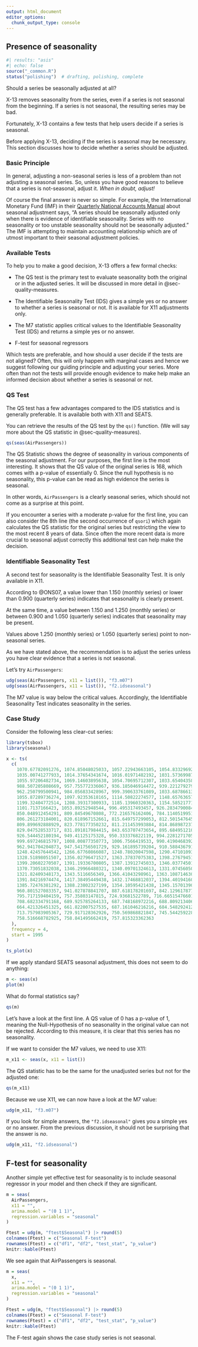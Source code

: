 ```yaml
---
output: html_document
editor_options: 
  chunk_output_type: console
---
```

## Presence of seasonality {#sec-presence-of-seasonality}

```r
#| results: "asis"
#| echo: false
source("_common.R")
status("polishing")  # drafting, polishing, complete
```

Should a series be seasonally adjusted at all?

X-13 removes seasonality from the series, even if a series is not seasonal from the beginning.
If a series is not seasonal, the resulting series may be bad.

Fortunately, X-13 contains a few tests that help users decide if a series is seasonal.

Before applying X-13, deciding if the series is seasonal may be necessary.
This section discusses how to decide whether a series should be adjusted.

### Basic Principle

In general, adjusting a non-seasonal series is less of a problem than not adjusting a seasonal series.
So, unless you have good reasons to believe that a series is not-seasonal, adjust it.
*When in doubt, adjust!*

Of course the final answer is never so simple. 
For example, the International Monetary Fund (IMF) in their [Quarterly National Accounts Manual](https://www.imf.org/external/pubs/ft/qna/pdf/2017/chapter7.pdf) about seasonal adjustment says, "A series should be seasonally adjusted only when there is evidence of identifiable seasonality. Series with no seasonality or too unstable seasonality should not be seasonally adjusted." 
The IMF is attempting to maintain accounting relationship which are of utmost important to their seasonal adjustment policies. 

### Available Tests

To help you to make a good decision, X-13 offers a few formal checks:

-   The QS test is the primary test to evaluate seasonality both the original or in the adjusted series.
    It will be discussed in more detail in @sec-quality-measures.

-   The Identifiable Seasonality Test (IDS) gives a simple yes or no answer to whether a series is seasonal or not.
    It is available for X11 adjustments only.

-   The M7 statistic applies critical values to the Identifiable Seasonality Test (IDS) and returns a simple yes or no answer.

- F-test for seasonal regressors

Which tests are preferable, and how should a user decide if the tests are not aligned?
Often, this will only happen with marginal cases and hence we suggest following our guiding principle and adjusting your series. 
More often than not the tests will provide enough evidence to make help make an informed decision about whether a series is seasonal or not. 

### QS Test

The QS test has a few advantages compared to the IDS statistics and is generally preferable.
It is available both with X11 and SEATS.

You can retrieve the results of the QS test by the `qs()` function.
(We will say more about the QS statistic in @sec-quality-measures).

```r
qs(seas(AirPassengers))
```

The QS Statistic shows the degree of seasonality in various components of the seasonal adjustment.
For our purposes, the first line is the most interesting.
It shows that the QS value of the original series is 168, which comes with a p-value of essentially 0.
Since the null hypothesis is no seasonality, this p-value can be read as high evidence the series is seasonal. 

In other words, `AirPassengers` is a clearly seasonal series, which should not come as a surprise at this point.

If you encounter a series with a moderate p-value for the first line, you can also consider the 8th line (the second occurrence of `qsori`) which again calculates the QS statistic for the original series but restricting the view to the most recent 8 years of data.
Since often the more recent data is more crucial to seasonal adjust correctly this additional test can help make the decision. 

### Identifiable Seasonality Test

A second test for seasonality is the Identifiable Seasonality Test.
It is only available in X11.

According to @ONS07, a value lower than 1.150 (monthly series) or lower than 0.900 (quarterly series) indicates that seasonality is clearly present.

At the same time, a value between 1.150 and 1.250 (monthly series) or between 0.900 and 1.050 (quarterly series) indicates that seasonality may be present.

Values above 1.250 (monthly series) or 1.050 (quarterly series) point to non-seasonal series.

As we have stated above, the recommendation is to adjust the series unless you have clear evidence that a series is not seasonal.

Let's try `AirPassengers`:

```r
udg(seas(AirPassengers, x11 = list()), "f3.m07")
udg(seas(AirPassengers, x11 = list()), "f2.idseasonal")
```

The M7 value is way below the critical values.
Accordingly, the Identifiable Seasonality Test indicates seasonality in the series.

### Case Study

Consider the following less clear-cut series:

```r
library(tsbox)
library(seasonal)

x <- ts(
  c(
    1070.67782091276, 1074.85048025033, 1057.22943663105, 1054.83329692382,
    1035.00741277933, 1014.37654341674, 1016.01971482192, 1031.5736998743,
    1055.97206482734, 1069.14603895638, 1054.70695712307, 1033.65404358999,
    988.507205808669, 957.755772336067, 936.185046914472, 939.221279279722,
    962.250799500941, 984.056833428967, 999.390633761089, 1033.68786613334,
    1055.87289736274, 1097.92353618165, 1114.50822274577, 1148.65763657244,
    1199.32404772514, 1208.39317300933, 1185.13960320363, 1154.58521771845,
    1101.7137166423, 1053.89252948544, 996.495317493457, 926.283479008456,
    850.048912454291, 809.84549670808, 772.216576162406, 784.114051995134,
    806.261273184001, 820.618967152661, 815.649757299053, 812.501547645406,
    809.899692888929, 823.778177350232, 811.211453993884, 814.868987237855,
    829.047528533717, 831.891817984415, 843.653707473654, 895.684951210102,
    926.544452180194, 949.41125175328, 950.333376822119, 994.228127170556,
    999.697246815797, 1008.00877350773, 1006.7566419533, 990.419046839283,
    962.941704204873, 947.541756501729, 929.161895739204, 910.588436791225,
    1248.42457644542, 1266.67760866087, 1248.78020047598, 1290.47101093513,
    1328.51898051507, 1356.02796471527, 1363.37837075383, 1398.27679451834,
    1399.20602270507, 1391.19336700805, 1387.13912745033, 1346.03774501977,
    1370.73051832038, 1346.29966480321, 1340.09701324613, 1331.07456050929,
    1321.82409348173, 1343.5116656349, 1366.41043298961, 1363.10871463069,
    1391.84216974474, 1417.38495449438, 1432.17468812037, 1394.40194160954,
    1385.72476381292, 1388.23802327199, 1354.10595421438, 1345.15701390051,
    960.801527083357, 941.027878841707, 887.618178201697, 842.12961787775,
    795.717159404159, 757.35803147815, 724.93681522789, 716.66515476601,
    708.682334791168, 689.925785264133, 687.748168972216, 688.809213406042,
    664.421326451325, 661.822007527535, 687.161046216216, 684.548292412124,
    713.757983905367, 729.917128362926, 750.569868821847, 745.544259228118,
    758.516668782925, 758.841495662419, 757.815323362363
  ),
  frequency = 4,
  start = 1995
)

ts_plot(x)
```

If we apply standard SEATS seasonal adjustment, this does not seem to do anything:

```r
m <- seas(x)
plot(m)
```

What do formal statistics say?

```r
qs(m)
```

Let's have a look at the first line.
A QS value of 0 has a p-value of 1, meaning the Null-Hypothesis of no seasonality in the original value can not be rejected.
According to this measure, it is clear that this series has no seasonality.

If we want to consider the M7 values, we need to use X11:

```r
m_x11 <- seas(x, x11 = list())
```

The QS statistic has to be the same for the unadjusted series but not for the adjusted one:

```r
qs(m_x11)
```

Because we use X11, we can now have a look at the M7 value:

```r
udg(m_x11, "f3.m07")
```

If you look for simple answers, the `"f2.idseasonal"` gives you a simple yes or no answer.
From the previous discussion, it should not be surprising that the answer is *no*.

```r
udg(m_x11, "f2.idseasonal")
```

## F-test for seasonality

Another simple yet effective test for seasonality is to include seasonal regressor in your model and then check if they are significant.

```r
m = seas(
  AirPassengers,
  x11 = "",
  arima.model = "(0 1 1)",
  regression.variables = "seasonal"
)

Ftest = udg(m, "ftest$Seasonal") |> round(5)
colnames(Ftest) = c("Seasonal F-test")
rownames(Ftest) = c("df1", "df2", "test_stat", "p_value")
knitr::kable(Ftest)
```

We see again that AirPassengers is seasonal. 

```r
m = seas(
  x,
  x11 = "",
  arima.model = "(0 1 1)",
  regression.variables = "seasonal"
)

Ftest = udg(m, "ftest$Seasonal") |> round(5)
colnames(Ftest) = c("Seasonal F-test")
rownames(Ftest) = c("df1", "df2", "test_stat", "p_value")
knitr::kable(Ftest)
```

The F-test again shows the case study series is not seasonal.
